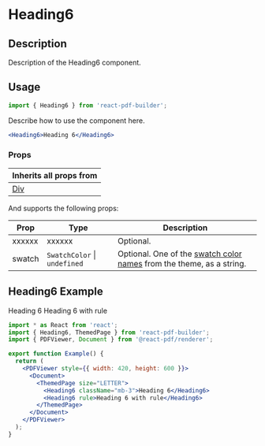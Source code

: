 

<Meta title="Documentation/Components/Typography/Heading6" />

<h1>Heading6</h1>

## Description

Description of the Heading6 component.

## Usage

```jsx
import { Heading6 } from 'react-pdf-builder';
```

Describe how to use the component here.

```jsx
<Heading6>Heading 6</Heading6>
```

### Props

| Inherits all props from                                                                                      |
| ------------------------------------------------------------------------------------------------------------ |
| [Div](https://justinmahar.github.io/react-pdf-builder/?path=/docs/documentation-components-basics-div--docs) |

And supports the following props:

| Prop   | Type                             | Description                                                                                                                                                                  |
| ------ | -------------------------------- | ---------------------------------------------------------------------------------------------------------------------------------------------------------------------------- |
| xxxxxx | xxxxxx                           | Optional.                                                                                                                                                                    |
| swatch | `SwatchColor` &#124; `undefined` | Optional. One of the [swatch color names](https://justinmahar.github.io/react-pdf-builder/?path=/docs/documentation-themes--docs#swatch-colors) from the theme, as a string. |

## Heading6 Example

<DocsPDF>
  <Heading6 className="mb-3">Heading 6</Heading6>
  <Heading6 rule>Heading 6 with rule</Heading6>
</DocsPDF>

```jsx
import * as React from 'react';
import { Heading6, ThemedPage } from 'react-pdf-builder';
import { PDFViewer, Document } from '@react-pdf/renderer';

export function Example() {
  return (
    <PDFViewer style={{ width: 420, height: 600 }}>
      <Document>
        <ThemedPage size="LETTER">
          <Heading6 className="mb-3">Heading 6</Heading6>
          <Heading6 rule>Heading 6 with rule</Heading6>
        </ThemedPage>
      </Document>
    </PDFViewer>
  );
}
```
